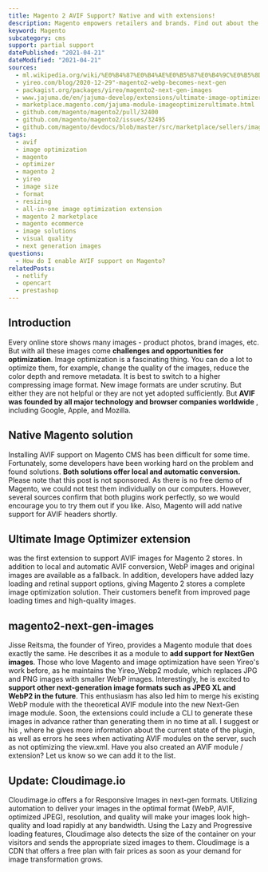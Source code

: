 ```yaml
---
title: Magento 2 AVIF Support? Native and with extensions!
description: Magento empowers retailers and brands. Find out about the current state of AVIF support in Magento 2.
keyword: Magento
subcategory: cms
support: partial support
datePublished: "2021-04-21"
dateModified: "2021-04-21"
sources:
  - ml.wikipedia.org/wiki/%E0%B4%87%E0%B4%AE%E0%B5%87%E0%B4%9C%E0%B5%8D_%E0%B4%AB%E0%B4%AF%E0%B5%BD_%E0%B4%A4%E0%B4%B0%E0%B4%99%E0%B5%8D%E0%B4%99%E0%B5%BE
  - yireo.com/blog/2020-12-29"-magento2-webp-becomes-next-gen
  - packagist.org/packages/yireo/magento2-next-gen-images
  - www.jajuma.de/en/jajuma-develop/extensions/ultimate-image-optimizer-extension-for-magento-2
  - marketplace.magento.com/jajuma-module-imageoptimizerultimate.html
  - github.com/magento/magento2/pull/32400
  - github.com/magento/magento2/issues/32495
  - github.com/magento/devdocs/blob/master/src/marketplace/sellers/image-tips.md
tags:
  - avif
  - image optimization
  - magento
  - optimizer
  - magento 2
  - yireo
  - image size
  - format
  - resizing
  - all-in-one image optimization extension
  - magento 2 marketplace
  - magento ecommerce
  - image solutions
  - visual quality
  - next generation images
questions:
  - How do I enable AVIF support on Magento?
relatedPosts:
  - netlify
  - opencart
  - prestashop
---
```


## Introduction

Every online store shows many images - product photos, brand images, etc. But with all these images come **challenges and opportunities for optimization**. Image optimization is a fascinating thing. You can do a lot to optimize them, for example, change the quality of the images, reduce the color depth and remove metadata. It is best to switch to a higher compressing image format.
New image formats are under scrutiny. But either they are not helpful or they are not yet adopted sufficiently. But **AVIF was founded by all major technology and browser companies worldwide** , including Google, Apple, and Mozilla.

## Native Magento solution

Installing AVIF support on Magento CMS has been difficult for some time. Fortunately, some developers have been working hard on the problem and found solutions. **Both solutions offer local and automatic conversion.**
Please note that this post is not sponsored. As there is no free demo of Magento, we could not test them individually on our computers. However, several sources confirm that both plugins work perfectly, so we would encourage you to try them out if you like. Also, <Link href="github.com/magento/magento2/pull/32400" text="according to a Github pull request," /> Magento will add native support for AVIF headers shortly.

## Ultimate Image Optimizer extension

<Link
  href="www.jajuma.de/en/jajuma-develop/extensions/ultimate-image-optimizer-extension-for-magento-2"
  text="Ultimate Image Optimizer Extension for Magento 2"
/>
was the first extension to support AVIF images for Magento 2 stores. In addition
to local and automatic AVIF conversion, WebP images and original images are available
as a fallback. In addition, developers have added lazy loading and retinal support
options, giving Magento 2 stores a complete image optimization solution. Their customers
benefit from improved page loading times and high-quality images.

## magento2-next-gen-images

Jisse Reitsma, the founder of Yireo, provides a Magento module that does exactly the same. He describes it as a module to **add support for NextGen images**. Those who love Magento and image optimization have seen Yireo's work before, as he maintains the Yireo_Webp2 module, which replaces JPG and PNG images with smaller WebP images.
Interestingly, he is excited to **support other next-generation image formats such as JPEG XL and WebP2 in the future**. This enthusiasm has also led him to merge his existing WebP module with the theoretical AVIF module into the new Next-Gen image module. Soon, the extensions could include a CLI to generate these images in advance rather than generating them in no time at all.
I suggest <Link href="packagist.org/packages/yireo/magento2-next-gen-images" text="visiting his module page on Packagist" /> or his <Link href="yireo.com/blog/2020-12-29-magento2-webp-becomes-next-gen" text="blog post" /> , where he gives more information about the current state of the plugin, as well as errors he sees when activating AVIF modules on the server, such as not optimizing the view.xml. Have you also created an AVIF module / extension? Let us know so we can add it to the list.

## Update: Cloudimage.io

Cloudimage.io offers a <Link href="www.cloudimage.io/en/magento-plugin" text="Magento 2 Plugin"/> for Responsive Images in next-gen formats. Utilizing automation to deliver your images in the optimal format (WebP, AVIF, optimized JPEG), resolution, and quality will make your images look high-quality and load rapidly at any bandwidth. Using the Lazy and Progressive loading features, Cloudimage also detects the size of the container on your visitors and sends the appropriate sized images to them.
Cloudimage is a CDN that offers a free plan with fair prices as soon as your demand for image transformation grows.
